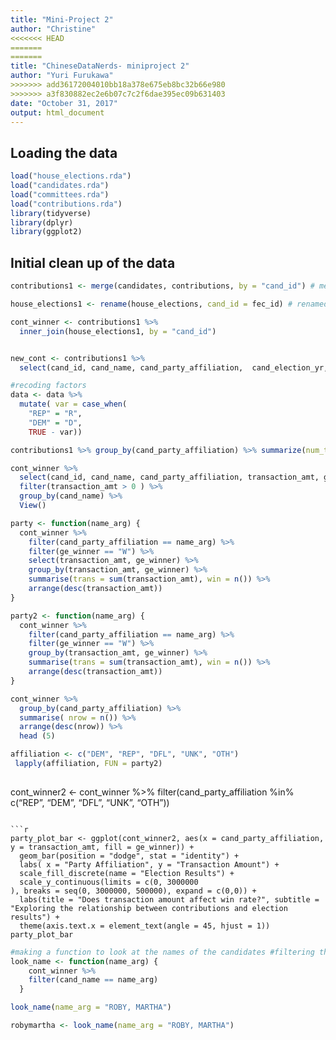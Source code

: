 ```yaml
---
title: "Mini-Project 2"
author: "Christine"
<<<<<<< HEAD
=======
=======
title: "ChineseDataNerds- miniproject 2"
author: "Yuri Furukawa"
>>>>>>> add36172004010bb18a378e675eb8bc32b66e980
>>>>>>> a3f830882ec2e6b07c7c2f6dae395ec09b631403
date: "October 31, 2017"
output: html_document
--- 
```



## Loading the data
```r
load("house_elections.rda")
load("candidates.rda")
load("committees.rda")
load("contributions.rda")
library(tidyverse)
library(dplyr)
library(ggplot2)
```

## Initial clean up of the data 
```r
contributions1 <- merge(candidates, contributions, by = "cand_id") # merged the candidate dataframe and contribution dataframe by the cand_id to see the name of the candidate

house_elections1 <- rename(house_elections, cand_id = fec_id) # renamed the row 

cont_winner <- contributions1 %>%
  inner_join(house_elections1, by = "cand_id") 


new_cont <- contributions1 %>%
  select(cand_id, cand_name, cand_party_affiliation,  cand_election_yr, cand_office_state , name, transaction_amt) # there are a lot of contributions to the same representative. 

#recoding factors
data <- data %>%
  mutate( var = case_when(
    "REP" = "R",
    "DEM" = "D",
    TRUE - var))

contributions1 %>% group_by(cand_party_affiliation) %>% summarize(num_type = n()) %>% arrange(desc(num_type)) %>% head(4)

cont_winner %>%
  select(cand_id, cand_name, cand_party_affiliation, transaction_amt, ge_winner) %>%
  filter(transaction_amt > 0 ) %>%
  group_by(cand_name) %>%
  View()

party <- function(name_arg) {
  cont_winner %>%
    filter(cand_party_affiliation == name_arg) %>%
    filter(ge_winner == "W") %>%
    select(transaction_amt, ge_winner) %>%
    group_by(transaction_amt, ge_winner) %>%
    summarise(trans = sum(transaction_amt), win = n()) %>%
    arrange(desc(transaction_amt))
}

party2 <- function(name_arg) {
  cont_winner %>%
    filter(cand_party_affiliation == name_arg) %>%
    filter(ge_winner == "W") %>%
    group_by(transaction_amt, ge_winner) %>%
    summarise(trans = sum(transaction_amt), win = n()) %>%
    arrange(desc(transaction_amt))
}  

cont_winner %>%
  group_by(cand_party_affiliation) %>%
  summarise( nrow = n()) %>%
  arrange(desc(nrow)) %>%
  head (5)

affiliation <- c("DEM", "REP", "DFL", "UNK", "OTH")
 lapply(affiliation, FUN = party2)
  

```
cont_winner2 <- cont_winner %>%
  filter(cand_party_affiliation %in% c("REP", "DEM", "DFL", "UNK", "OTH"))

```

```r
party_plot_bar <- ggplot(cont_winner2, aes(x = cand_party_affiliation, y = transaction_amt, fill = ge_winner)) +
  geom_bar(position = "dodge", stat = "identity") + 
  labs( x = "Party Affiliation", y = "Transaction Amount") + 
  scale_fill_discrete(name = "Election Results") +
  scale_y_continuous(limits = c(0, 3000000
), breaks = seq(0, 3000000, 500000), expand = c(0,0)) + 
  labs(title = "Does transaction amount affect win rate?", subtitle = "Exploring the relationship between contributions and election results") +
  theme(axis.text.x = element_text(angle = 45, hjust = 1)) 
party_plot_bar
```

```r
#making a function to look at the names of the candidates #filtering the large dataframe 
look_name <- function(name_arg) {
    cont_winner %>%
    filter(cand_name == name_arg)
  }

look_name(name_arg = "ROBY, MARTHA")
```

```r
robymartha <- look_name(name_arg = "ROBY, MARTHA")
```


